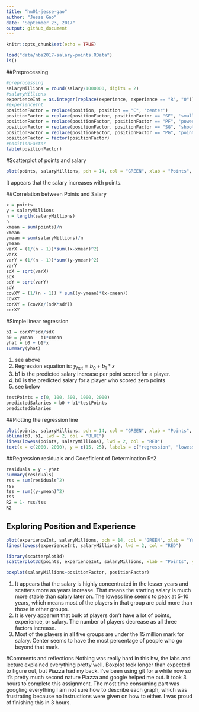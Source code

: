 ```yaml
---
title: "hw01-jesse-gao"
author: "Jesse Gao"
date: "September 23, 2017"
output: github_document
---
```


```r
knitr::opts_chunk$set(echo = TRUE)
```

```r
load("data/nba2017-salary-points.RData")
ls()
```
##Preprocessing
```r
#preprocessing
salaryMillions = round(salary/1000000, digits = 2)
#salaryMillions
experienceInt = as.integer(replace(experience, experience == "R", "0"))
#experienceInt
positionFactor = replace(position, position == "C", 'center')
positionFactor = replace(positionFactor, positionFactor == "SF", 'small_fwd')
positionFactor = replace(positionFactor, positionFactor == "PF", 'power_fwd')
positionFactor = replace(positionFactor, positionFactor == "SG", 'shoot_guard')
positionFactor = replace(positionFactor, positionFactor == "PG", 'point_guard')
positionFactor = factor(positionFactor)
#positionFactor
table(positionFactor)
```

#Scatterplot of points and salary
```r
plot(points, salaryMillions, pch = 14, col = "GREEN", xlab = "Points", ylab = "Salary in millions", main = "Plot of Points vs Salary")
```

It appears that the salary increases with points.

##Correlation between Points and Salary
```r
x = points
y = salaryMillions
n = length(salaryMillions)
n
xmean = sum(points)/n
xmean
ymean = sum(salaryMillions)/n
ymean
varX = (1/(n - 1))*sum((x-xmean)^2)
varX
varY = (1/(n - 1))*sum((y-ymean)^2)
varY
sdX = sqrt(varX)
sdX
sdY = sqrt(varY)
sdY
covXY = (1/(n - 1)) * sum((y-ymean)*(x-xmean))
covXY
corXY = (covXY/(sdX*sdY))
corXY
```

#Simple linear regression
```r
b1 = corXY*sdY/sdX
b0 = ymean - b1*xmean
yhat = b0 + b1*x
summary(yhat)
```
1. see above
2. Regression equation is: $y_{hat} = b_0 + b_1*x$
3. b1 is the predicted salary increase per point scored for a player.
4. b0 is the predicted salary for a player who scored zero points
5. see below

```r
testPoints = c(0, 100, 500, 1000, 2000)
predictedSalaries = b0 + b1*testPoints
predictedSalaries
```

##Plotting the regression line
```r
plot(points, salaryMillions, pch = 14, col = "GREEN", xlab = "Points", ylab = "Salary in millions", main = "Plot of Points vs Salary, now with regression line!")
abline(b0, b1, lwd = 2, col = "BLUE")
lines(lowess(points, salaryMillions), lwd = 2, col = "RED")
text(x = c(2000, 2000), y = c(15, 25), labels = c("regression", "lowess"))
```

##Regression residuals and Coeeficient of Determination R^2
```r
residuals = y - yhat
summary(residuals)
rss = sum(residuals^2)
rss
tss = sum((y-ymean)^2)
tss
R2 = 1- rss/tss
R2
```

## Exploring Position and Experience
```r
plot(experienceInt, salaryMillions, pch = 14, col = "GREEN", xlab = "Years of Experience", ylab = "Salary in millions", main = "Scatterplot with lowess smooth")
lines(lowess(experienceInt, salaryMillions), lwd = 2, col = "RED")

library(scatterplot3d)
scatterplot3d(points, experienceInt, salaryMillions, xlab = "Points", ylab = "Experience", zlab = "salary", main = "3D Scatterplot")

boxplot(salaryMillions~positionFactor, positionFactor)
```

1. It appears that the salary is highly concentrated in the lesser years and scatters more as years increase. That means the starting salary is much more stable than salary later on. The lowess line seems to peak at 5-10 years, which means most of the players in that group are paid more than those in other groups.
2. It is very apparent that bulk of players don't have a lot of points, experience, or salary. The number of players decrease as all three factors increase.
3. Most of the players in all five groups are under the 15 million mark for salary. Center seems to have the most percentage of people who go beyond that mark.

#Comments and reflections
Nothing was really hard in this hw, the labs and lecture explained everything pretty well. 
Boxplot took longer than expected to figure out, but Piazza had my back. 
I've been using git for a while now so it's pretty much second nature
Piazza and google helped me out.
It took 3 hours to complete this assignment.
The most time consuming part was googling everything
I am not sure how to describe each graph, which was frustrating because no instructions were given on how to either.
I was proud of finishing this in 3 hours.

